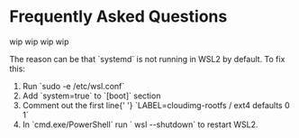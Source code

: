 # Frequently Asked Questions


<FAQ>
  <FAQItem question="What is Zerops VPN?">
  wip
  </FAQItem>
  <FAQItem question="How does Zerops VPN work?">
  wip
  </FAQItem>
  <FAQItem question="Why do I need to use Zerops VPN?">
  wip
  </FAQItem>
  <FAQItem question="Why do we use wireguard vpn with ssh for interacting?">
  wip
  </FAQItem>
  <FAQItem question="Why is my VPN in WSL2 not working">
    <p>
      The reason can be that `systemd` is not running in WSL2 by
      default. To fix this:
      <ol>
        <li>
          Run `sudo -e /etc/wsl.conf`
        </li>
        <li>
          Add `system=true` to `[boot]` section
        </li>
        <li>
          Comment out the first line{' '}
          `LABEL=cloudimg-rootfs / ext4 defaults 0 1`
        </li>
        <li>
          In `cmd.exe/PowerShell` run ` wsl --shutdown` to
          restart WSL2.
        </li>
      </ol>
    </p>
  </FAQItem>
</FAQ>

